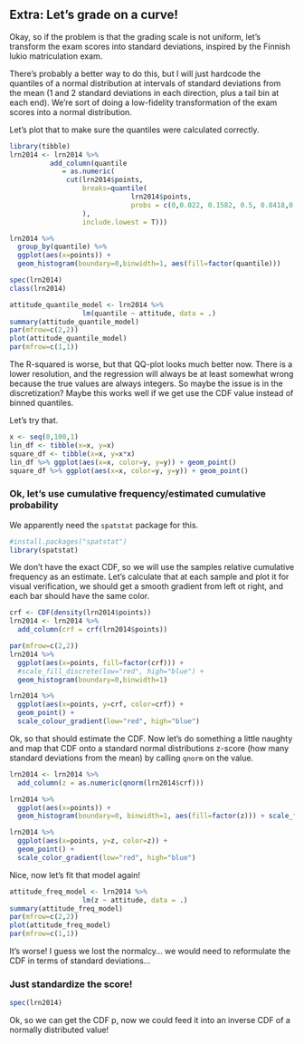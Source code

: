 ## Extra: Let's grade on a curve!

Okay, so if the problem is that the grading scale is not uniform, let's transform the exam scores into standard deviations, inspired by the Finnish lukio matriculation exam.

There's probably a better way to do this, but I will just hardcode the quantiles of a normal distribution at intervals of standard deviations from the mean (1 and 2 standard deviations in each direction, plus a tail bin at each end).
We're sort of doing a low-fidelity transformation of the exam scores into a normal distribution.

Let's plot that to make sure the quantiles were calculated correctly.

```r

library(tibble)
lrn2014 <- lrn2014 %>%
          add_column(quantile 
             = as.numeric(
              cut(lrn2014$points,
                  breaks=quantile(
                              lrn2014$points,
                              probs = c(0,0.022, 0.1582, 0.5, 0.8418,0.978, 1)
                  ),
                  include.lowest = T)))

lrn2014 %>%
  group_by(quantile) %>%
  ggplot(aes(x=points)) +
  geom_histogram(boundary=0,binwidth=1, aes(fill=factor(quantile)))
```

```r
spec(lrn2014)
class(lrn2014)
```

```r
attitude_quantile_model <- lrn2014 %>%
                  lm(quantile ~ attitude, data = .)
summary(attitude_quantile_model)
par(mfrow=c(2,2))
plot(attitude_quantile_model)
par(mfrow=c(1,1))
```

The R-squared is worse, but that QQ-plot looks much better now.
There is a lower resolution, and the regression will always be at least somewhat wrong because the true values are always integers.
So maybe the issue is in the discretization?
Maybe this works well if we get use the CDF value instead of binned quantiles.

Let's try that.


``` r
x <- seq(0,100,1)
lin_df <- tibble(x=x, y=x)
square_df <- tibble(x=x, y=x*x)
lin_df %>% ggplot(aes(x=x, color=y, y=y)) + geom_point()
square_df %>% ggplot(aes(x=x, color=y, y=y)) + geom_point()
```

### Ok, let's use cumulative frequency/estimated cumulative probability

We apparently need the `spatstat` package for this.

``` r
#install.packages("spatstat")
library(spatstat)
```

We don't have the exact CDF, so we will use the samples relative cumulative frequency as an estimate.
Let's calculate that at each sample and plot it for visual verification, we should get a smooth gradient from left ot right, and each bar should have the same color.

```r
crf <- CDF(density(lrn2014$points))
lrn2014 <- lrn2014 %>%
  add_column(crf = crf(lrn2014$points))

par(mfrow=c(2,2))
lrn2014 %>%
  ggplot(aes(x=points, fill=factor(crf))) +
  #scale_fill_discrete(low="red", high="blue") +
  geom_histogram(boundary=0,binwidth=1)

lrn2014 %>%
  ggplot(aes(x=points, y=crf, color=crf)) +
  geom_point() +
  scale_colour_gradient(low="red", high="blue")
```
Ok, so that should estimate the CDF.
Now let's do something a little naughty and map that CDF onto a standard normal distributions z-score (how many standard deviations from the mean) by calling `qnorm` on the value.

```r
lrn2014 <- lrn2014 %>%
  add_column(z = as.numeric(qnorm(lrn2014$crf)))

lrn2014 %>%
  ggplot(aes(x=points)) +
  geom_histogram(boundary=0, binwidth=1, aes(fill=factor(z))) + scale_fill_discrete(name="z")

lrn2014 %>%
  ggplot(aes(x=points, y=z, color=z)) +
  geom_point() +
  scale_color_gradient(low="red", high="blue")

```

Nice, now let's fit that model again!

```r
attitude_freq_model <- lrn2014 %>%
                  lm(z ~ attitude, data = .)
summary(attitude_freq_model)
par(mfrow=c(2,2))
plot(attitude_freq_model)
par(mfrow=c(1,1))
```

It's worse!
I guess we lost the normalcy... we would need to reformulate the CDF in terms of standard deviations...

### Just standardize the score! 

```r
spec(lrn2014)
```
Ok, so we can get the CDF p, now we could feed it into an inverse CDF of a normally distributed value!